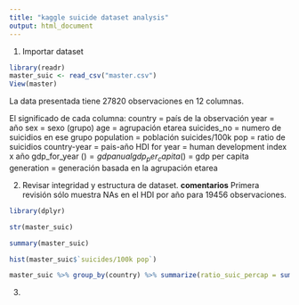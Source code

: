 ```yaml
---
title: "kaggle suicide dataset analysis"
output: html_document
---
```

1) Importar dataset

```r
library(readr)
master_suic <- read_csv("master.csv")
View(master)
```

La data presentada tiene 27820 observaciones en 12 columnas.

El significado de cada columna:
  country = país de la observación
  year = año
  sex = sexo (grupo)
  age = agrupación etarea
  suicides_no = numero de suicidios en ese grupo
  population = población
  suicides/100k pop = ratio de suicidios
  country-year = pais-año
  HDI for year = human development index x año
  gdp_for_year ($) = gdp anual
  gdp_per_capita ($) = gdp per capita
  generation = generación basada en la agrupación etarea

2) Revisar integridad y estructura de dataset.
**comentarios**
Primera revisión sólo muestra NAs en el HDI por año para 19456 observaciones.


```r
library(dplyr)

str(master_suic)

summary(master_suic)

hist(master_suic$`suicides/100k pop`)

master_suic %>% group_by(country) %>% summarize(ratio_suic_percap = sum(suicides_no)*100000/sum(population)) %>% arrange(desc(ratio_suic_percap))
```



3) 
